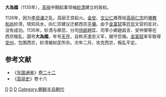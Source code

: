 {{朝鲜历史|隐藏=1}}

'''大為國'''（1135年），[[高麗_(918年－1392年)|高丽]]中期起事领袖[[妙清|妙清]]建立的政权。

1126年，因为[[李資謙|李资谦]]之乱，高丽王宫起火。[[金安|金安]]、[[文公仁|文公仁]]推荐给[[高麗仁宗|高丽仁宗]]的[[佛教|佛教]][[和尚|和尚]]妙清，晓知风水，向仁宗建议迁都西京[[平壤|平壤]]。由于[[金富轼|金富轼]]等[[开京|开京]]文官的反对，没有成功。1135年，妙清与柳旵、分司[[侍郎|侍郎]]趙匡、司宰小卿趙昌言、安仲榮等在西京叛乱，国号'''大為國'''，年号[[天开_(妙清)|天开]]，自称天遣忠义军，据守岊嶺。[[金富轼|金富轼]]率军取得[[安州|安州]]，包围西京，妙清被赵匡所杀。次年二月，攻克西京，叛乱平定。

==参考文献==
{{Reflist}}
*《[[东国通鉴|东国通鉴]]》[http://dl.ndl.go.jp/info:ndljp/pid/1088218 卷二十二]{{Wayback|url=http://dl.ndl.go.jp/info:ndljp/pid/1088218 |date=20140417061355 }}
*《[[高丽史|高丽史]]》卷十六

{{朝鲜半岛小作品}}

[[Category:高丽|D]]
[[Category:1135年建立的國家或政權|D]]
[[Category:1135年終結的國家或政權|D]]
[[Category:朝鲜半岛朝代|Category:朝鲜半岛朝代]]